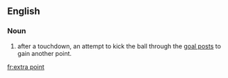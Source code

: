 ==English==

===Noun===
{{en-noun|head=[[extra]] [[point]]}}

# {{American football}} after a touchdown, an attempt to kick the ball through the [[goal posts]] to gain another point.

[[fr:extra point]]